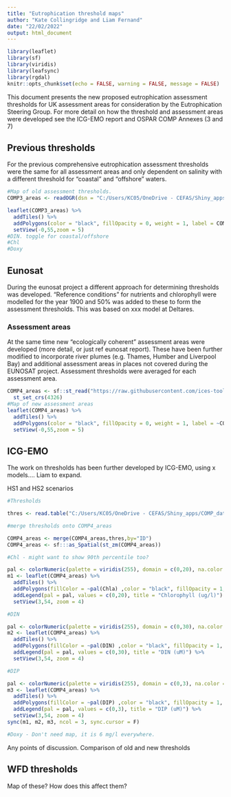 ```yaml
---
title: "Eutrophication threshold maps"
author: "Kate Collingridge and Liam Fernand"
date: "22/02/2022"
output: html_document
---
```


```r
library(leaflet)
library(sf)
library(viridis)
library(leafsync)
library(rgdal)
knitr::opts_chunk$set(echo = FALSE, warning = FALSE, message = FALSE)
```

This document presents the new proposed eutrophication assessment thresholds for UK assessment areas for consideration by the Eutrophication Steering Group. For more detail on how the threshold and assessment areas were developed see the ICG-EMO report and OSPAR COMP Annexes (3 and 7)

## Previous thresholds

For the previous comprehensive eutrophication assessment thresholds were the same for all assessment areas and only dependent on salinity with a different threshold for "coastal" and "offshore" waters.


```r
#Map of old assessment thresholds.
COMP3_areas <- readOGR(dsn = "C:/Users/KC05/OneDrive - CEFAS/Shiny_apps/COMP_data/COMP_data_shiny/data", layer = "CP2_WGS84", verbose = T)

leaflet(COMP3_areas) %>%
  addTiles() %>%
  addPolygons(color = "black", fillOpacity = 0, weight = 1, label = COMP3_areas$CP2_Region) %>% # popups not quite working properly
  setView(-0,55,zoom = 5)
#DIN. toggle for coastal/offshore
#Chl
#Doxy

```

## Eunosat

During the eunosat project a different approach for determining thresholds was developed. "Reference conditions" for nutrients and chlorophyll were modelled for the year 1900 and 50% was added to these to form the assessment thresholds. This was based on xxx model at Deltares.

### Assessment areas

At the same time new "ecologically coherent" assessment areas were developed (more detail, or just ref eunosat report). These have been further modified to incorporate river plumes (e.g. Thames, Humber and Liverpool Bay) and additional assessment areas in places not covered during the EUNOSAT project.
Assessment thresholds were averaged for each assessment area.

```r
COMP4_areas <- sf::st_read("https://raw.githubusercontent.com/ices-tools-dev/COMPEAT/master/assessment_areas/COMP4_assessment_areas.csv",quiet = T) %>%
  st_set_crs(4326)
#Map of new assessment areas
leaflet(COMP4_areas) %>%
  addTiles() %>%
  addPolygons(color = "black", fillOpacity = 0, weight = 1, label = ~COMP4_areas$ID, popup = COMP4_areas$Area_Name_) %>% # popups not quite working properly
  setView(-0,55,zoom = 5)

```

## ICG-EMO

The work on thresholds has been further developed by ICG-EMO, using x models.... Liam to expand.

HS1 and HS2 scenarios

```r
#Thresholds

thres <- read.table("C:/Users/KC05/OneDrive - CEFAS/Shiny_apps/COMP_data/COMP_data_shiny/data/Thresholds_ICGEMO_Jan2022.csv", header = T, sep = ",")

#merge thresholds onto COMP4_areas

COMP4_areas <- merge(COMP4_areas,thres,by="ID")
COMP4_areas <- sf:::as_Spatial(st_zm(COMP4_areas))

#Chl - might want to show 90th percentile too?

pal <- colorNumeric(palette = viridis(255), domain = c(0,20), na.color = "#00000000")
m1 <- leaflet(COMP4_areas) %>%
  addTiles() %>%
  addPolygons(fillColor = ~pal(Chla) ,color = "black", fillOpacity = 1, weight = 1, popup = paste0(COMP4_areas$Area_Name_, "<br>","Chlorophyll", " theshold: ", as.character(round(COMP4_areas$Chla,2)), " (HS1).")) %>%
  addLegend(pal = pal, values = c(0,20), title = "Chlorophyll (ug/l)") %>%
  setView(3,54, zoom = 4)

#DIN

pal <- colorNumeric(palette = viridis(255), domain = c(0,30), na.color = "#00000000")
m2 <- leaflet(COMP4_areas) %>%
  addTiles() %>%
  addPolygons(fillColor = ~pal(DIN) ,color = "black", fillOpacity = 1, weight = 1, popup = paste0(COMP4_areas$Area_Name_, "<br>","Chlorophyll", " theshold: ", as.character(round(COMP4_areas$DIN,2)), " (HS1)")) %>%
  addLegend(pal = pal, values = c(0,30), title = "DIN (uM)") %>%
  setView(3,54, zoom = 4)

#DIP

pal <- colorNumeric(palette = viridis(255), domain = c(0,3), na.color = "#00000000")
m3 <- leaflet(COMP4_areas) %>%
  addTiles() %>%
  addPolygons(fillColor = ~pal(DIP) ,color = "black", fillOpacity = 1, weight = 1, popup = paste0(COMP4_areas$Area_Name_, "<br>","Chlorophyll", " theshold: ", as.character(round(COMP4_areas$DIP,2)), " (HS1)")) %>%
  addLegend(pal = pal, values = c(0,3), title = "DIP (uM)") %>%
  setView(3,54, zoom = 4)
sync(m1, m2, m3, ncol = 3, sync.cursor = F)

#Doxy - Don't need map, it is 6 mg/l everywhere.

```

Any points of discussion.
Comparison of old and new thresholds

## WFD thresholds

Map of these? How does this affect them?